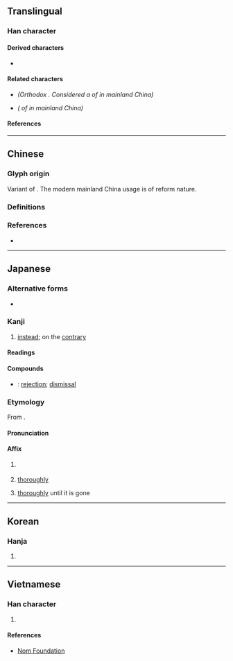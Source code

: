 {{also|卻|㕁}}
{{character info}}
==Translingual==

===Han character===
{{Han char|rn=26|rad=卩|as=05|sn=7|four=47720|canj=GISL|ids=⿰去卩}}

====Derived characters====
* {{l|mul|[[㑢]], [[𠨙]], [[𠳞]], [[𪫸]], [[𢭙]], [[𭰚]], [[脚]], [[𣒗]], [[𭴦]], [[𭹌]], [[𦛶]], [[䖼]], [[𮘏]], [[踋]], [[𨌞]], [[𠨦]], [[㾡]]}}

====Related characters====
* {{l|mul|[[卻]]}} ''(Orthodox {{w|Traditional Chinese|traditional form}}. Considered a {{w|Variant Chinese character|variant form}} of {{lang|mul|却}} in mainland China)''
* {{l|mul|[[㕁]]}} ''({{w|Variant Chinese character|Variant form}} of {{lang|mul|却}} in mainland China)''

====References====
{{Han ref|kx=0159.190|dkj=02856|dj=0364.080|hdz=10313.020|uh=5374}}

----

==Chinese==

===Glyph origin===
{{Han etym}}
Variant of {{zh-l|卻*}}. The modern mainland China usage is of reform nature.

===Definitions===
{{zh-see|卻}}

===References===
* {{R:twedu|A00457-001}}

----

==Japanese==

===Alternative forms===
* {{ja-l|卻}}

===Kanji===
{{ja-kanji|grade=c|rs=卩05}} <!-- Note: 卻 is not listed as its kyūjitai form in 2010 Jōyō Kanji -->

# [[instead]]; on the [[contrary]]

====Readings====
{{ja-readings
|goon=かく
|kanon=きゃく
|kun=しりぞ-く, しりぞ-ける, かえ-って
}}

====Compounds====
* {{ja-r|却%下|きゃっ%か}}: [[rejection]]; [[dismissal]]

===Etymology===
{{ja-kanjitab|きゃく|yomi=o}}
From {{der|ja|ltc|-}} {{ltc-l|却}}.

====Pronunciation====
{{ja-pron|きゃく}}

====Affix====
{{ja-pos|affix|きゃく}}

# {{rfdef|ja}}
#: {{ja-usex-inline|[[却%下]]|きゃっ%か|rejection}}
# [[thoroughly]]
#: {{ja-usex-inline|[[冷%却]]|れい%きゃく|refrigeration}}
# [[thoroughly]] until it is gone
#: {{ja-usex-inline|[[焼%却]]|しょう%きゃく|incineration}}
#: {{ja-usex-inline|[[売%却]]|ばい%きゃく|selling off}}

----

==Korean==

===Hanja===
{{ko-hanja|각}}

# {{rfdef|ko|sort=卩05}}

----

==Vietnamese==

===Han character===
{{vi-readings|rs=卩05|reading=[[khước]]}}

# {{rfdef|vi|sort=卩05}}

====References====
* [http://nomfoundation.org/common/nom_details.php?codepoint=5374 Nom Foundation]